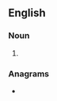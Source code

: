 ==English==

===Noun===
{{head|en|noun plural form}}

# {{plural of|shading|lang=en}}

===Anagrams===
* {{anagrams|en|a=adghinss|dashings}}